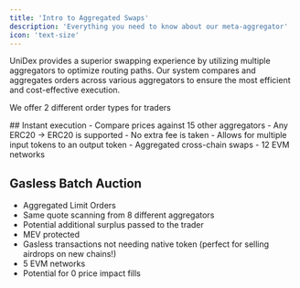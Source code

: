 ```yaml
---
title: 'Intro to Aggregated Swaps'
description: 'Everything you need to know about our meta-aggregator'
icon: 'text-size'
---
```



UniDex provides a superior swapping experience by utilizing multiple aggregators to optimize routing paths. Our system compares and aggregates orders across various aggregators to ensure the most efficient and cost-effective execution.

<Tip>

We offer 2 different order types for traders

</Tip>
## Instant execution
- Compare prices against 15 other aggregators
- Any ERC20 -> ERC20 is supported
- No extra fee is taken
- Allows for multiple input tokens to an output token
- Aggregated cross-chain swaps
- 12 EVM networks

## Gasless Batch Auction
- Aggregated Limit Orders
- Same quote scanning from 8 different aggregators
- Potential additional surplus passed to the trader 
- MEV protected
- Gasless transactions not needing native token (perfect for selling airdrops on new chains!)
- 5 EVM networks
- Potential for 0 price impact fills